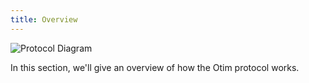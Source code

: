 ```yaml
---
title: Overview
---
```


![Protocol Diagram](/images/protocol-diagram.png)

In this section, we'll give an overview of how the Otim protocol works.